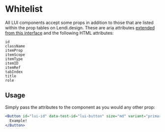 # Whitelist

All LUI components accept some props in addition to those that are listed within the prop tables on Lendi.design. 
These are aria attributes [extended from this interface](https://github.com/DefinitelyTyped/DefinitelyTyped/blob/master/types/react/index.d.ts#L1449-L1634)
and the following HTML attributes:

    id
    className
    itemProp
    itemScope
    itemType
    itemID
    itemRef
    tabIndex
    title
    role

## Usage

Simply pass the attributes to the component as you would any other prop:
```jsx
<Button id="lui-id" data-test-id="lui-button" size="md" variant="primary">
  Example!
</Button>
```
